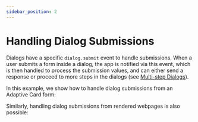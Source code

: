 ```yaml
---
sidebar_position: 2
---
```



# Handling Dialog Submissions

Dialogs have a specific `dialog.submit` event to handle submissions. When a user submits a form inside a dialog, the app is notified via this event, which is then handled to process the submission values, and can either send a response or proceed to more steps in the dialogs (see [Multi-step Dialogs](./handling-multi-step-forms)).

In this example, we show how to handle dialog submissions from an Adaptive Card form:

<FileCodeBlock
    lang="typescript"
    src="/generated-snippets/ts/index.snippet.dialog-submission.ts"
/>

Similarly, handling dialog submissions from rendered webpages is also possible:

<FileCodeBlock
    lang="typescript"
    src="/generated-snippets/ts/index.snippet.dialog-submission-webpage.ts"
/>
